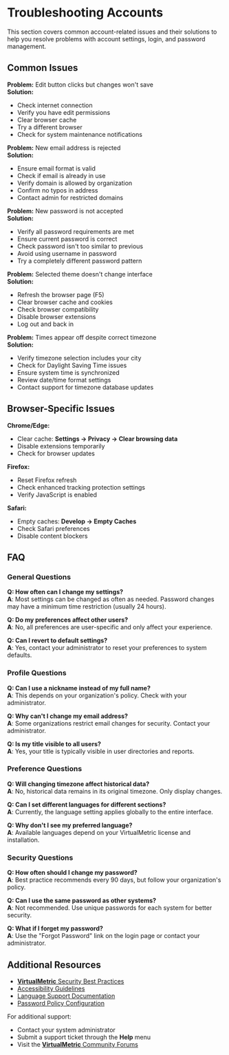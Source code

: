 # Troubleshooting Accounts

This section covers common account-related issues and their solutions to help you resolve problems with account settings, login, and password management.

## Common Issues

**Problem:** Edit button clicks but changes won't save  
**Solution:**

- Check internet connection
- Verify you have edit permissions
- Clear browser cache
- Try a different browser
- Check for system maintenance notifications

**Problem:** New email address is rejected  
**Solution:**

- Ensure email format is valid
- Check if email is already in use
- Verify domain is allowed by organization
- Confirm no typos in address
- Contact admin for restricted domains

**Problem:** New password is not accepted  
**Solution:**

- Verify all password requirements are met
- Ensure current password is correct
- Check password isn't too similar to previous
- Avoid using username in password
- Try a completely different password pattern

**Problem:** Selected theme doesn't change interface  
**Solution:**

- Refresh the browser page (F5)
- Clear browser cache and cookies
- Check browser compatibility
- Disable browser extensions
- Log out and back in

**Problem:** Times appear off despite correct timezone  
**Solution:**

- Verify timezone selection includes your city
- Check for Daylight Saving Time issues
- Ensure system time is synchronized
- Review date/time format settings
- Contact support for timezone database updates

## Browser-Specific Issues

**Chrome/Edge:**

- Clear cache: **Settings → Privacy → Clear browsing data**
- Disable extensions temporarily
- Check for browser updates

**Firefox:**

- Reset Firefox refresh
- Check enhanced tracking protection settings
- Verify JavaScript is enabled

**Safari:**

- Empty caches: **Develop → Empty Caches**
- Check Safari preferences
- Disable content blockers

## FAQ

### General Questions

**Q: How often can I change my settings?**  
**A**: Most settings can be changed as often as needed. Password changes may have a minimum time restriction (usually 24 hours).

**Q: Do my preferences affect other users?**  
**A**: No, all preferences are user-specific and only affect your experience.

**Q: Can I revert to default settings?**  
**A**: Yes, contact your administrator to reset your preferences to system defaults.

### Profile Questions

**Q: Can I use a nickname instead of my full name?**  
**A**: This depends on your organization's policy. Check with your administrator.

**Q: Why can't I change my email address?**  
**A**: Some organizations restrict email changes for security. Contact your administrator.

**Q: Is my title visible to all users?**  
**A**: Yes, your title is typically visible in user directories and reports.

### Preference Questions

**Q: Will changing timezone affect historical data?**  
**A**: No, historical data remains in its original timezone. Only display changes.

**Q: Can I set different languages for different sections?**  
**A**: Currently, the language setting applies globally to the entire interface.

**Q: Why don't I see my preferred language?**  
**A**: Available languages depend on your VirtualMetric license and installation.

### Security Questions

**Q: How often should I change my password?**  
**A**: Best practice recommends every 90 days, but follow your organization's policy.

**Q: Can I use the same password as other systems?**  
**A**: Not recommended. Use unique passwords for each system for better security.

**Q: What if I forget my password?**  
**A**: Use the "Forgot Password" link on the login page or contact your administrator.

## Additional Resources

- [**VirtualMetric** Security Best Practices](https://docs.virtualmetric.com/security)
- [Accessibility Guidelines](https://docs.virtualmetric.com/accessibility)
- [Language Support Documentation](https://docs.virtualmetric.com/i18n)
- [Password Policy Configuration](https://docs.virtualmetric.com/admin/password-policy)

For additional support:

- Contact your system administrator
- Submit a support ticket through the **Help** menu
- Visit the [**VirtualMetric** Community Forums](https://community.virtualmetric.com/)